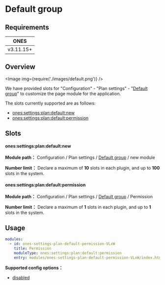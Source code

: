 
# Default group

## Requirements

|   ONES    |
| :-------: |
| v3.11.15+ |

## Overview

<Image img={require('./images/default.png')} />

We have provided slots for "Configuration" - "Plan settings" - "[Default group](../../index.mdx#slot-hierarchy)" to customize the page module for the application.

The slots currently supported are as follows:

- [ones:settings:plan:default:new](#onessettingsplandefaultnew)
- [ones:settings:plan:default:permission](#onessettingsplandefaultpermission)

## Slots

#### ones:settings:plan:default:new

**Module path：** Configuration / Plan settings / [Default group](../../index.mdx#slot-hierarchy) / new module

**Number limit：** Declare a maximum of **10** slots in each plugin, and up to **100** slots in the system.

#### ones:settings:plan:default:permission

**Module path：** Configuration / Plan settings / [Default group](../../index.mdx#slot-hierarchy) / Permission

**Number limit：** Declare a maximum of **1** slots in each plugin, and up to **1** slots in the system.

## Usage

```yaml
modules:
  - id: ones-settings-plan-default-permission-VLxW
    title: Permission
    moduleType: ones:settings:plan:default:permission
    entry: modules/ones-settings-plan-default-permission-VLxW/index.html
```

**Supported config options：**

- [disabled](../../../../../../reference/config/plugin.yaml#disabled)
